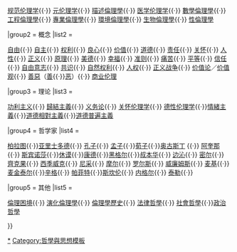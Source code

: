 {{Navbox
|name = Ethics
|state = 
|title = [[伦理学]]（道德哲学）
|titlestyle = background: #ddddff; border: #000000;
|groupstyle = background: #AntiquWhite; border: #000000;
|belowstyle = background: #ddddff; border: #000000;

|group1 = 相关条目
|list1  = <div> [[应用伦理学]]{{·}} [[规范伦理学]]{{·}} [[元伦理学]]{{·}} [[描述倫理學]]{{·}} [[医学伦理学]]{{·}} [[數學倫理學]]{{·}}[[工程倫理|工程倫理學]]{{·}} [[專業倫理學]]{{·}}  [[環境倫理|環境倫理學]]{{·}} [[生物倫理學]]{{·}} [[性倫理|性倫理學]]
</div>

|group2 = 概念
|list2  = <div>
[[自由]]{{·}} [[自主]]{{·}} [[权利]]{{·}} [[良心]]{{·}} [[价值 (伦理学)|价值]]{{·}} [[道德]]{{·}} [[道德责任|责任]]{{·}} [[关怀伦理学|关怀]]{{·}} [[人性]]{{·}} [[正义]]{{·}} [[原理]]{{·}} [[美德]]{{·}} [[幸福]]{{·}} [[准则 (哲学)|准则]]{{·}} [[痛苦]]{{·}} [[平等原则|平等]]{{·}} [[信任]]{{·}} [[自由意志]]{{·}} [[共识]]{{·}} [[自然权利]]{{·}} [[人权]]{{·}} [[正义战争]]{{·}} [[价值论]]／[[价值观]]{{·}} [[善惡]]（[[善]]{{·}}[[恶]]）{{·}} [[商业伦理]]</div>

|group3 = 理论
|list3  = <div>
[[功利主义]]{{·}} [[歸結主義]]{{·}} [[义务论]]{{·}} [[关怀伦理学]]{{·}} [[德性伦理学]]{{·}}[[情緒主義]]{{·}}[[道德相對主義]]{{·}}[[道德普遍主義]]
</div>

|group4 = 哲学家
|list4  = <div>
[[柏拉图]]{{·}}[[亚里士多德]]{{·}} [[孔子]]{{·}} [[孟子]]{{·}}[[荀子]]{{·}}[[希波的奥古斯丁|奥古斯丁]] {{·}} [[托马斯·阿奎那|阿奎那]]{{·}} [[巴鲁赫·斯宾诺莎|斯宾诺莎]]{{·}}[[大卫·休谟|休谟]]{{·}}[[伊曼努尔·康德|康德]]{{·}}[[格奥尔格·威廉·弗里德里希·黑格尔|黑格尔]]{{·}}[[亚瑟·叔本华|叔本华]]{{·}}   [[杰里米·边沁|边沁]]{{·}} [[约翰·斯图尔特·密尔|密尔]]{{·}} [[齊克果]]{{·}} [[亨利·西季威克|西季威克]]{{·}} [[弗里德里希·尼采|尼采]]{{·}} [[乔治·爱德华·摩尔|摩尔]]{{·}} [[约翰·罗尔斯|罗尔斯]]{{·}} [[伯纳德·威廉姆斯|威廉姆斯]]{{·}} [[约翰·莱斯利·麦基|麦基]]{{·}} [[阿拉斯代尔·麦金泰尔|麦金泰尔]]{{·}}[[彼得·辛格|辛格]]{{·}} [[德里克·帕菲特|帕菲特]]{{·}}[[托马斯·斯坎伦|斯坎伦]]{{·}} [[汤玛斯·内格尔|内格尔]]{{·}} [[查尔斯·泰勒 (哲学家)|泰勒]]{{·}} {{le|若克斯·阿蘇爾門迪|Joxe Azurmendi|阿蘇爾門迪}}
</div>

|group5 = 其他
|list5  = <div>
[[倫理困境]]{{·}} [[演化倫理學]]{{·}} [[倫理學歷史]]{{·}} [[法律哲學]]{{·}} [[社會哲學]]{{·}}[[政治哲學]]
</div>

}}<noinclude>

[[Category:伦理学|*]]
[[Category:哲學與思想模板]]
</noinclude>